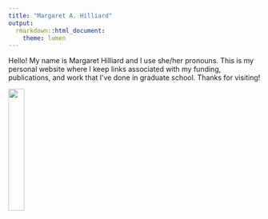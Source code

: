```yaml
---
title: "Margaret A. Hilliard"
output:
  rmarkdown::html_document:
    theme: lumen
---
```


Hello! My name is Margaret Hilliard and I use she/her pronouns. This is my personal website where I keep links associated with my funding, publications, and work that I've done in graduate school. Thanks for visiting! 

![](images/Screen Shot 2020-12-27 at 9.27.06 AM.png){width=25%}

